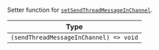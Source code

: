 Setter function for [`setSendThreadMessageInChannel`](../../../contexts/message-input-context.mdx#setsendthreadmessageinchannel).

| Type                                   |
| -------------------------------------- |
| `(sendThreadMessageInChannel) => void` |
